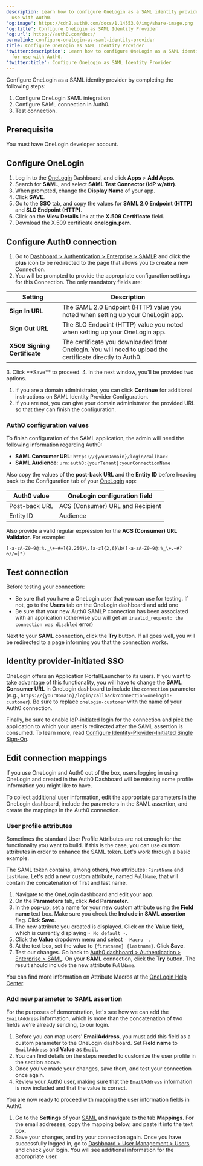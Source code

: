 ```yaml
---
description: Learn how to configure OneLogin as a SAML identity provider for
  use with Auth0.
'og:image': https://cdn2.auth0.com/docs/1.14553.0/img/share-image.png
'og:title': Configure OneLogin as SAML Identity Provider
'og:url': https://auth0.com/docs/
permalink: configure-onelogin-as-saml-identity-provider
title: Configure OneLogin as SAML Identity Provider
'twitter:description': Learn how to configure OneLogin as a SAML identity provider
  for use with Auth0.
'twitter:title': Configure OneLogin as SAML Identity Provider
---
```

Configure OneLogin as a <Tooltip tip="Security Assertion Markup Language (SAML): Standardized protocol allowing two parties to exchange authentication information without a password." cta="View Glossary" href="/docs/glossary?term=SAML">SAML</Tooltip> <Tooltip tip="Security Assertion Markup Language (SAML): Standardized protocol allowing two parties to exchange authentication information without a password." cta="View Glossary" href="/docs/glossary?term=identity+provider">identity provider</Tooltip> by completing the following steps:

1. Configure OneLogin SAML integration
2. Configure SAML connection in Auth0.
3. Test connection.

## Prerequisite

You must have OneLogin developer account.

## Configure OneLogin

1. Log in to the [OneLogin](https://www.onelogin.com/) Dashboard, and click **Apps** > **Add Apps**.
2. Search for **SAML**, and select **SAML Test Connector (IdP w/attr)**.
3. When prompted, change the **Display Name** of your app.
4. Click **SAVE**.
5. Go to the **SSO** tab, and copy the values for **SAML 2.0 Endpoint (HTTP)** and **SLO Endpoint (HTTP)**.
6. Click on the **View Details** link at the **X.509 Certificate** field.
7. Download the X.509 certificate **onelogin.pem**.

## Configure Auth0 connection

1. Go to [Dashboard > Authentication > Enterprise > SAMLP](https://manage.auth0.com/#) and click the **plus** icon to be redirected to the page that allows you to create a new Connection.
2. You will be prompted to provide the appropriate configuration settings for this Connection. The only mandatory fields are:

<table class="table"><thead>
<tr>
<th>Setting</th>
<th>Description</th>
</tr>
</thead>
<tbody>
<tr>
<td><strong>Sign In URL</strong></td>
<td>The SAML 2.0 Endpoint (HTTP) value you noted when setting up your OneLogin app.</td>
</tr>
<tr>
<td><strong>Sign Out URL</strong></td>
<td>The SLO Endpoint (HTTP) value you noted when setting up your OneLogin app.</td>
</tr>
<tr>
<td><strong>X509 Signing Certificate</strong></td>
<td>The certificate you downloaded from Onelogin. You will need to upload the certificate directly to Auth0.</td>
</tr>
</tbody>
</table>
3. Click **Save** to proceed.
4. In the next window, you'll be provided two options.

   1. If you are a domain administrator, you can click **Continue** for additional instructions on SAML Identity Provider Configuration.
   2. If you are not, you can give your domain administrator the provided URL so that they can finish the configuration.

### Auth0 configuration values

To finish configuration of the SAML application, the admin will need the following information regarding Auth0:

* **SAML Consumer URL**: `https://{yourDomain}/login/callback`
* **SAML <Tooltip tip="Audience: Unique identifier of the audience for an issued token. Named aud in a token, its value contains the ID of either an application (Client ID) for an ID Token or an API (API Identifier) for an Access Token." cta="View Glossary" href="/docs/glossary?term=Audience">Audience</Tooltip>**: `urn:auth0:{yourTenant}:yourConnectionName`

Also copy the values of the **post-back URL** and the **Entity ID** before heading back to the Configuration tab of your [OneLogin](https://www.onelogin.com/) app:

<table class="table"><thead>
<tr>
<th>Auth0 value</th>
<th>OneLogin configuration field</th>
</tr>
</thead>
<tbody>
<tr>
<td>Post-back URL</td>
<td>ACS (Consumer) URL and Recipient</td>
</tr>
<tr>
<td>Entity ID</td>
<td>Audience</td>
</tr>
</tbody>
</table>

Also provide a valid regular expression for the **ACS (Consumer) URL Validator**. For example:

`[-a-zA-Z0-9@:%._\+~#=]{2,256}\.[a-z]{2,6}\b([-a-zA-Z0-9@:%_\+.~#?&//=]*)`

## Test connection

Before testing your connection:

* Be sure that you have a OneLogin user that you can use for testing. If not, go to the **Users** tab on the OneLogin dashboard and add one
* Be sure that your new Auth0 SAMLP connection has been associated with an application (otherwise you will get an `invalid_request: the connection was disabled` error)

Next to your **SAML** connection, click the **Try** button. If all goes well, you will be redirected to a page informing you that the connection works.

## Identity provider-initiated SSO

OneLogin offers an Application Portal/Launcher to its users. If you want to take advantage of this functionality, you will have to change the **SAML Consumer URL** in OneLogin dashboard to include the `connection` parameter (e.g., `https://{yourDomain}/login/callback?connection=onelogin-customer`). Be sure to replace `onelogin-customer` with the name of your Auth0 connection.

Finally, be sure to enable IdP-initiated login for the connection and pick the application to which your user is redirected after the SAML assertion is consumed. To learn more, read [Configure Identity-Provider-Initiated Single Sign-On](/docs/authenticate/protocols/saml/saml-sso-integrations/identity-provider-initiated-single-sign-on).

## Edit connection mappings

If you use OneLogin and Auth0 out of the box, users logging in using OneLogin and created in the <Tooltip tip="Auth0 Dashboard: Auth0's main product to configure your services." cta="View Glossary" href="/docs/glossary?term=Auth0+Dashboard">Auth0 Dashboard</Tooltip> will be missing some profile information you might like to have.

To collect additional user information, edit the appropriate parameters in the OneLogin dashboard, include the parameters in the SAML assertion, and create the mappings in the Auth0 connection.

### User profile attributes

Sometimes the standard User Profile Attributes are not enough for the functionality you want to build. If this is the case, you can use custom attributes in order to enhance the SAML token. Let's work through a basic example.

The SAML token contains, among others, two attributes: `FirstName` and `LastName`. Let's add a new custom attribute, named `FullName`, that will contain the concatenation of first and last name.

1. Navigate to the OneLogin dashboard and edit your app.
2. On the **Parameters** tab, click **Add Parameter**.
3. In the pop-up, set a name for your new custom attribute using the **Field name** text box. Make sure you check the **Include in SAML assertion** flag. Click **Save**.
4. The new attribute you created is displayed. Click on the **Value** field, which is currently displaying `- No default -`.
5. Click the **Value** dropdown menu and select `- Macro -`.
6. At the text box, set the value to `{firstname} {lastname}`. Click **Save**.
7. Test our changes. Go back to [Auth0 dashboard > Authentication > Enterprise > SAML](https://manage.auth0.com/#/connections/enterprise). On your **SAML** connection, click the **Try** button. The result should include the new attribute `FullName`.

You can find more information on Attribute Macros at the [OneLogin Help Center](https://support.onelogin.com/hc/en-us/articles/201174464-Attribute-macros).

### Add new parameter to SAML assertion

For the purposes of demonstration, let's see how we can add the `EmailAddress` information, which is more than the concatenation of two fields we're already sending, to our login.

1. Before you can map users' **EmailAddress**, you must add this field as a custom parameter to the OneLogin dashboard. Set **Field name** to `EmailAddress` and **Value** as `Email`.
2. You can find details on the steps needed to customize the user profile in the section above.
3. Once you've made your changes, save them, and test your connection once again.
4. Review your Auth0 user, making sure that the `EmailAddress` information is now included and that the value is correct.

You are now ready to proceed with mapping the user information fields in Auth0.

1. Go to the **Settings** of your [SAML](https://manage.auth0.com/#/connections/enterprise) and navigate to the tab **Mappings**. For the email addresses, copy the mapping below, and paste it into the text box.
2. Save your changes, and try your connection again. Once you have successfully logged in, go to [Dashboard > User Management > Users](https://manage.auth0.com/#/users), and check your login. You will see additional information for the appropriate user.